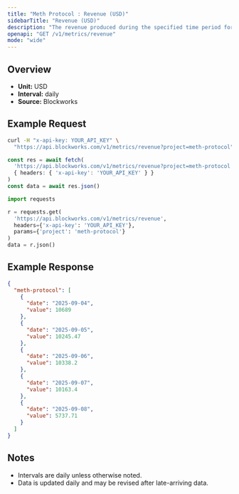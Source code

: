 ```yaml
---
title: "Meth Protocol : Revenue (USD)"
sidebarTitle: "Revenue (USD)"
description: "The revenue produced during the specified time period for given project."
openapi: "GET /v1/metrics/revenue"
mode: "wide"
---
```


## Overview

- **Unit:** USD
- **Interval:** daily
- **Source:** Blockworks

## Example Request

<CodeGroup>

```bash cURL
curl -H "x-api-key: YOUR_API_KEY" \
  "https://api.blockworks.com/v1/metrics/revenue?project=meth-protocol"
```

```typescript TypeScript
const res = await fetch(
  'https://api.blockworks.com/v1/metrics/revenue?project=meth-protocol',
  { headers: { 'x-api-key': 'YOUR_API_KEY' } }
)
const data = await res.json()
```

```python Python
import requests

r = requests.get(
  'https://api.blockworks.com/v1/metrics/revenue',
  headers={'x-api-key': 'YOUR_API_KEY'},
  params={'project': 'meth-protocol'}
)
data = r.json()
```

</CodeGroup>

## Example Response

```json
{
  "meth-protocol": [
    {
      "date": "2025-09-04",
      "value": 10689
    },
    {
      "date": "2025-09-05",
      "value": 10245.47
    },
    {
      "date": "2025-09-06",
      "value": 10338.2
    },
    {
      "date": "2025-09-07",
      "value": 10163.4
    },
    {
      "date": "2025-09-08",
      "value": 5737.71
    }
  ]
}
```

## Notes
- Intervals are daily unless otherwise noted.
- Data is updated daily and may be revised after late-arriving data.
